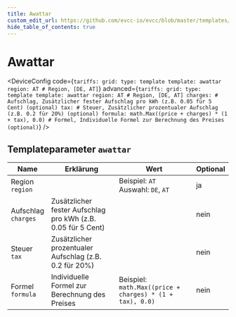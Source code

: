 ```yaml
---
title: Awattar
custom_edit_url: https://github.com/evcc-io/evcc/blob/master/templates/definition/tariff/awattar.yaml
hide_table_of_contents: true
---
```



# Awattar

<div className="device-detail-container">
  <div className="device-detail-content">
    <DeviceFeatures features="Deutschland,Österreich" />

<DeviceConfig code={`tariffs:
    grid:
      type: template
      template: awattar
      region: AT # Region, [DE, AT]`} advanced={`tariffs:
    grid:
      type: template
      template: awattar
      region: AT # Region, [DE, AT]
      charges: # Aufschlag, Zusätzlicher fester Aufschlag pro kWh (z.B. 0.05 für 5 Cent) (optional)
      tax: # Steuer, Zusätzlicher prozentualer Aufschlag (z.B. 0.2 für 20%) (optional)
      formula: math.Max((price + charges) * (1 + tax), 0.0) # Formel, Individuelle Formel zur Berechnung des Preises (optional)`} />
  </div>
  <div className="device-detail-icon">
    <evcc-icon
      type="tariff"
      name="awattar"
      size="400px"
      alt="Awattar"
      className="device-detail-icon-img"
    ></evcc-icon>
  </div>
</div>

## Templateparameter `awattar`

| Name | Erklärung | Wert | Optional |
|-----------|-----------|------|----------|
| Region<br/>`region` |  | Beispiel: `AT`<br/>Auswahl: `DE`, `AT` | ja |
| Aufschlag<br/>`charges` | Zusätzlicher fester Aufschlag pro kWh (z.B. 0.05 für 5 Cent) |  | nein |
| Steuer<br/>`tax` | Zusätzlicher prozentualer Aufschlag (z.B. 0.2 für 20%) |  | nein |
| Formel<br/>`formula` | Individuelle Formel zur Berechnung des Preises | Beispiel: `math.Max((price + charges) * (1 + tax), 0.0)` | nein |

